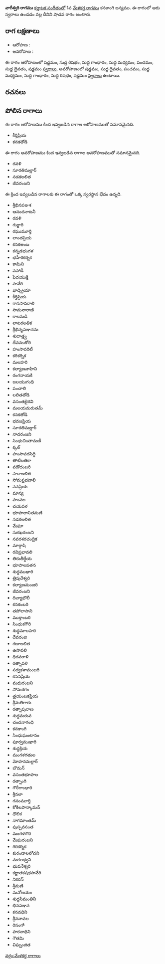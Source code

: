 {{Infobox ragam
	| name          	= వాగీశ్వరి
	| synonym	    	= 
	| mela          	= 
	| chakra        	= 
	| janaka        	= 
	| type          	= శాడవ
	| arohanam      	= {{svaraC|S|R1|G1|M1|P|D1|S'}} 
	| avarohanam    	= {{svaraC|S'|D1|P|M1|G1|R1|S}}
	| jeeva         	=
	| chhaya        	=
	| nyasa         	=
	| vishesha      	= 
	| equivalent  		= 
}}
{{కర్ణాటక సంగీత రాగాలు}}
'''వాగీశ్వరి రాగము''' [[కర్ణాటక సంగీతం]]లో 1వ [[మేళకర్త రాగము]] కనకాంగి జన్యము.  ఈ రాగంలో ఆరు స్వరాలు ఉండడం వల్ల దీనిని షాడవ రాగం అంటారు.


==రాగ లక్షణాలు==


* ఆరోహణ : {{svaraC|S|R1|G1|M1|P|D1|S'}} 
* అవరోహణ : {{svaraC|S'|D1|P|M1|G1|R1|S}}

ఈ రాగం ఆరోహణంలో షడ్జమం, సుద్ద రిషభం, సుద్ద గాంధారం, సుద్ద మధ్యమం, పంచమం, సుద్ద దైవతం, షడ్జమం [[స్వరాలు]], అవరోహణంలో షడ్జమం, సుద్ద దైవతం, పంచమం, సుద్ద మధ్యమం, సుద్ద గాంధారం, సుద్ద రిషభం, షడ్జమం [[స్వరాలు]] ఉంటాయి.

==రచనలు==



==పోలిన రాగాలు==
ఈ రాగం ఆరోహణము కింద ఇవ్వబడిన రాగాల ఆరోహణముతో సమానమైనది.
* కీర్తిప్రియ
* కనకతోడి

ఈ రాగం అవరోహణము కింద ఇవ్వబడిన రాగాల అవరోహణముతో సమానమైనది.
* రవళి
* సూరతిమల్లార్
* నడకలలిత
* జీవరంజని

ఈ క్రింద ఇవ్వబడిన రాగాలకు ఈ రాగంతో ఒక్క స్వరస్థాన భేదం ఉన్నది.
* శ్రీభినపఞశ
* ఆనందనాటనీ
* రవళి
* గుర్జారి
* రఘుమూర్తి
* లాంతప్రియ
* కనకఅంబ
* కన్నడభంగళ
* భహేరికర్నిక
* కామిని
* పహాడీ
* ఫెదయుక్తి
* సావేరి
* ఖాద్ప్రియా
* కీర్తిప్రియ
* గానసావరాలి
* సామనారాణి
* కాలమడి
* లాటరలతిక
* శ్రీభినృపఞచమ
* శుదాత్త్వ
* దేవముకోరి
* హంసావరిటీ
* కరికర్నిక
* మలహరి
* కల్యాణవాహిని
* రంగనాయకి
* జలయుగంధి
* పంచాలి
* లలితతోడి
* వసంతభైరవి
* మలయమరుతమ్
* కనకతోడి
* భవజప్రియ
* సూరతిమల్లార్
* నాదరంజని
* సింధుచింతామణీ
* క్కల్
* హంసావరసిద్ధి
* తాటిలతికా
* వడోదంబరి
* సారాలలిత
* సోమప్రభవాలీ
* సనప్రియ
* మాన్య
* హంసల
* చయవళ
* భూపాలానితమణి
* నడకలలిత
* మేఘా
* సుకఖరంజని
* నవరశరచంద్రిక
* మార్గాషి
* రవిప్రభావలి
* తిరుతీర్థేయ
* భూపాలపతన
* శుధ్ధముఖారి
* త్రిపురేశ్వరి
* కల్యాణమంజరి
* జీవరంజని
* దివ్యాభౌలీ
* కనకంబరి
* తపోలాసాని
* ముక్తాంబరి
* సింధుకగౌరి
* శుధ్ధమాలహరి
* దేవరంజి
* గణాలలిత
* ఉసావలి
* ధిరవరాళి
* రత్నావళి
* సర్వకళామంజరి
* కసనప్రియ
* మధురంజని
* సోమరగం
* త్రయంబకప్రియ
* శ్రీమతిగారు
* రత్నాపురాణ
* శుధ్ధమరువ
* చందనాగంధి
* కనకాంగి
* సింధుఘంటానం
* పూర్వముఖారి
* శుధ్ధక్రియ
* మంగళగతుల
* మోహనమల్లార్
* బౌమన్
* వసంతభూపాల
* రత్నాంగి
* గౌరీగాంధారి
* శ్రీనలా
* గనంమూర్తి
* కోకిలపాన్కామన్
* ధౌలిక
* నాగమాంతమ్
* పుస్పవసంత
* మంగళగౌరి
* మేఘరంజని
* గిరికర్నిక
* కురండాలలోచని
* మరలధ్వని
* భువనేశ్వరి
* కర్ణాతకషధసావేరి
* నికరన్
* శ్రీమణి
* మనోలయం
* శుధ్ధసీమంతినీ
* భినపఞన
* కనవధిని
* శ్రీననావల
* రిసంగాి
* హరనాధిని
* గౌతమి
* విఘ్నంజిత



[[వర్గం:మేళకర్త రాగాలు]]